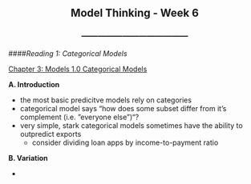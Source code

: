 <center> <h2>Model Thinking - Week 6</h2> </center>
<center> <h3>---------------------------------------</h3> </center>

####*Reading 1: Categorical Models*

[Chapter 3: Models 1.0 Categorical Models](http://vserver1.cscs.lsa.umich.edu/~spage/ONLINECOURSE/R5CategoricalModels.pdf)

**A. Introduction**

- the most basic predicitve models rely on categories
- categorical model says "how does some subset differ from it's complement (i.e. "everyone else")"?
- very simple, stark categorical models sometimes have the ability to outpredict exports
    - consider dividing loan apps by income-to-payment ratio

**B. Variation**

- 


